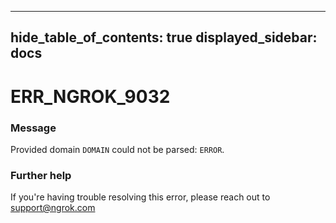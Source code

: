 

---
hide_table_of_contents: true
displayed_sidebar: docs
---


# ERR_NGROK_9032

### Message
Provided domain `DOMAIN` could not be parsed: `ERROR`.

<ErrorDetails />



### Further help
If you're having trouble resolving this error, please reach out to [support@ngrok.com](mailto:support@ngrok.com?subject=Help%20with%20ERR_NGROK_9032)

